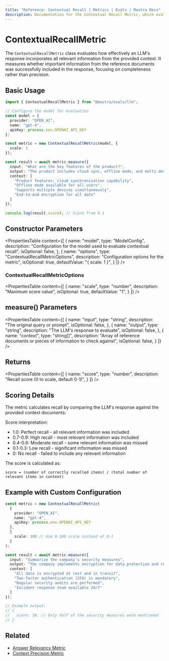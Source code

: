 ```yaml
---
title: "Reference: Contextual Recall | Metrics | Evals | Mastra Docs"
description: Documentation for the Contextual Recall Metric, which evaluates the completeness of LLM responses in incorporating relevant context.
---
```


# ContextualRecallMetric

The `ContextualRecallMetric` class evaluates how effectively an LLM's response incorporates all relevant information from the provided context. It measures whether important information from the reference documents was successfully included in the response, focusing on completeness rather than precision.

## Basic Usage

```typescript
import { ContextualRecallMetric } from "@mastra/evals/llm";

// Configure the model for evaluation
const model = {
  provider: "OPEN_AI",
  name: "gpt-4",
  apiKey: process.env.OPENAI_API_KEY
};

const metric = new ContextualRecallMetric(model, {
  scale: 1
});

const result = await metric.measure({
  input: "What are the key features of the product?",
  output: "The product includes cloud sync, offline mode, and multi-device support.",
  context: [
    "Product features: cloud synchronization capability",
    "Offline mode available for all users",
    "Supports multiple devices simultaneously",
    "End-to-end encryption for all data"
  ]
});

console.log(result.score); // Score from 0-1
```

## Constructor Parameters

<PropertiesTable
  content={[
    {
      name: "model",
      type: "ModelConfig",
      description: "Configuration for the model used to evaluate contextual recall",
      isOptional: false,
    },
    {
      name: "options",
      type: "ContextualRecallMetricOptions",
      description: "Configuration options for the metric",
      isOptional: true,
      defaultValue: "{ scale: 1 }",
    }
  ]}
/>

### ContextualRecallMetricOptions

<PropertiesTable
  content={[
    {
      name: "scale",
      type: "number",
      description: "Maximum score value",
      isOptional: true,
      defaultValue: "1",
    }
  ]}
/>

## measure() Parameters

<PropertiesTable
  content={[
    {
      name: "input",
      type: "string",
      description: "The original query or prompt",
      isOptional: false,
    },
    {
      name: "output",
      type: "string",
      description: "The LLM's response to evaluate",
      isOptional: false,
    },
    {
      name: "context",
      type: "string[]",
      description: "Array of reference documents or pieces of information to check against",
      isOptional: false,
    }
  ]}
/>

## Returns

<PropertiesTable
  content={[
    {
      name: "score",
      type: "number",
      description: "Recall score (0 to scale, default 0-1)",
    }
  ]}
/>

## Scoring Details

The metric calculates recall by comparing the LLM's response against the provided context documents:

Score interpretation:
- 1.0: Perfect recall - all relevant information was included
- 0.7-0.9: High recall - most relevant information was included
- 0.4-0.6: Moderate recall - some relevant information was missed
- 0.1-0.3: Low recall - significant information was missed
- 0: No recall - failed to include any relevant information

The score is calculated as:
```
score = (number of correctly recalled items) / (total number of relevant items in context)
```

## Example with Custom Configuration

```typescript
const metric = new ContextualRecallMetric(
  {
    provider: "OPEN_AI",
    name: "gpt-4",
    apiKey: process.env.OPENAI_API_KEY
  },
  {
    scale: 100 // Use 0-100 scale instead of 0-1
  }
);

const result = await metric.measure({
  input: "Summarize the company's security measures",
  output: "The company implements encryption for data protection and requires 2FA for all users.",
  context: [
    "All data is encrypted at rest and in transit",
    "Two-factor authentication (2FA) is mandatory",
    "Regular security audits are performed",
    "Incident response team available 24/7"
  ]
});

// Example output:
// {
//   score: 50, // Only half of the security measures were mentioned
// }
```

## Related

- [Answer Relevancy Metric](./answer-relevancy)
- [Context Precision Metric](./context-precision)